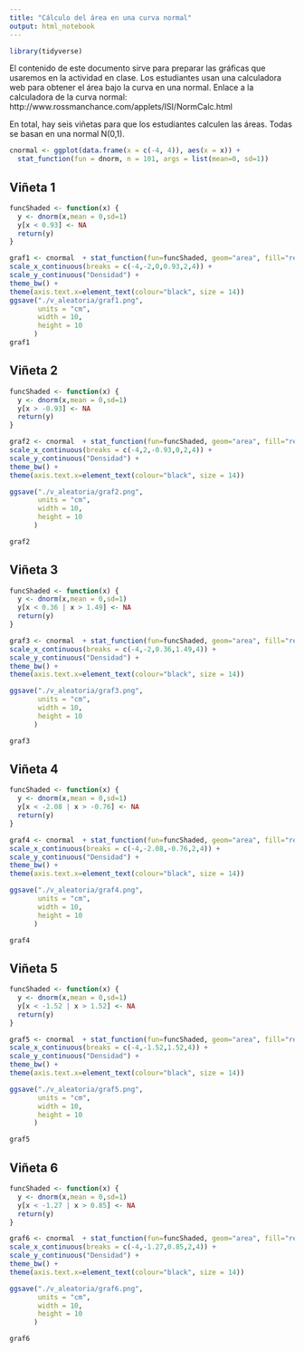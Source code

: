 ```yaml
---
title: "Cálculo del área en una curva normal"
output: html_notebook
---
```


```r
library(tidyverse)
```

El contenido de este documento sirve para preparar las gráficas que usaremos en la actividad en clase. Los estudiantes usan una calculadora web para obtener el área bajo la curva en una normal.
Enlace a la calculadora de la curva normal: http://www.rossmanchance.com/applets/ISI/NormCalc.html

En total, hay seis viñetas para que los estudiantes calculen las áreas. Todas se basan en una normal N(0,1).  

```r
cnormal <- ggplot(data.frame(x = c(-4, 4)), aes(x = x)) +
  stat_function(fun = dnorm, n = 101, args = list(mean=0, sd=1))
```


## Viñeta 1
```r
funcShaded <- function(x) {
  y <- dnorm(x,mean = 0,sd=1)
  y[x < 0.93] <- NA
  return(y)
}

graf1 <- cnormal  + stat_function(fun=funcShaded, geom="area", fill="red") +
scale_x_continuous(breaks = c(-4,-2,0,0.93,2,4)) +  
scale_y_continuous("Densidad") +
theme_bw() +
theme(axis.text.x=element_text(colour="black", size = 14))  
ggsave("./v_aleatoria/graf1.png",
       units = "cm",
       width = 10,
       height = 10
      )
graf1
```

## Viñeta 2
```r
funcShaded <- function(x) {
  y <- dnorm(x,mean = 0,sd=1)
  y[x > -0.93] <- NA
  return(y)
}

graf2 <- cnormal  + stat_function(fun=funcShaded, geom="area", fill="red") +
scale_x_continuous(breaks = c(-4,2,-0.93,0,2,4)) +  
scale_y_continuous("Densidad") +
theme_bw() +
theme(axis.text.x=element_text(colour="black", size = 14)) 

ggsave("./v_aleatoria/graf2.png",
       units = "cm",
       width = 10,
       height = 10
      )

graf2
```

## Viñeta 3
```r
funcShaded <- function(x) {
  y <- dnorm(x,mean = 0,sd=1)
  y[x < 0.36 | x > 1.49] <- NA
  return(y)
}

graf3 <- cnormal  + stat_function(fun=funcShaded, geom="area", fill="red") +
scale_x_continuous(breaks = c(-4,-2,0.36,1.49,4)) +  
scale_y_continuous("Densidad") +
theme_bw() +
theme(axis.text.x=element_text(colour="black", size = 14)) 

ggsave("./v_aleatoria/graf3.png",
       units = "cm",
       width = 10,
       height = 10
      )

graf3
```

## Viñeta 4
```r
funcShaded <- function(x) {
  y <- dnorm(x,mean = 0,sd=1)
  y[x < -2.08 | x > -0.76] <- NA
  return(y)
}

graf4 <- cnormal  + stat_function(fun=funcShaded, geom="area", fill="red") +
scale_x_continuous(breaks = c(-4,-2.08,-0.76,2,4)) +  
scale_y_continuous("Densidad") +
theme_bw() +
theme(axis.text.x=element_text(colour="black", size = 14)) 

ggsave("./v_aleatoria/graf4.png",
       units = "cm",
       width = 10,
       height = 10
      )

graf4
```

## Viñeta 5
```r
funcShaded <- function(x) {
  y <- dnorm(x,mean = 0,sd=1)
  y[x < -1.52 | x > 1.52] <- NA
  return(y)
}

graf5 <- cnormal  + stat_function(fun=funcShaded, geom="area", fill="red") +
scale_x_continuous(breaks = c(-4,-1.52,1.52,4)) +  
scale_y_continuous("Densidad") +
theme_bw() +
theme(axis.text.x=element_text(colour="black", size = 14)) 

ggsave("./v_aleatoria/graf5.png",
       units = "cm",
       width = 10,
       height = 10
      )

graf5
```

## Viñeta 6
```r
funcShaded <- function(x) {
  y <- dnorm(x,mean = 0,sd=1)
  y[x < -1.27 | x > 0.85] <- NA
  return(y)
}

graf6 <- cnormal  + stat_function(fun=funcShaded, geom="area", fill="red") +
scale_x_continuous(breaks = c(-4,-1.27,0.85,2,4)) +  
scale_y_continuous("Densidad") +
theme_bw() +
theme(axis.text.x=element_text(colour="black", size = 14)) 

ggsave("./v_aleatoria/graf6.png",
       units = "cm",
       width = 10,
       height = 10
      )

graf6
```

